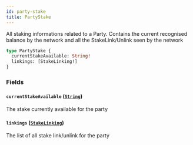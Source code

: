 ```yaml
---
id: party-stake
title: PartyStake
---
```



All staking informations related to a Party.
Contains the current recognised balance by the network and
all the StakeLink/Unlink seen by the network

```graphql
type PartyStake {
  currentStakeAvailable: String!
  linkings: [StakeLinking!]
}
```


### Fields

#### `currentStakeAvailable` ([`String`](/docs/mainnet/graphql/scalars/string))

The stake currently available for the party


#### `linkings` ([`StakeLinking`](/docs/mainnet/graphql/objects/stake-linking))

The list of all stake link/unlink for the party





